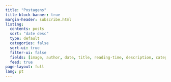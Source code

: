 ---
title: "Postagens"
title-block-banner: true
margin-header: subscribe.html
listing:
  contents: posts
  sort: "date desc"
  type: default
  categories: false
  sort-ui: true
  filter-ui: false
  fields: [image, author, date, title, reading-time, description, categories]
  feed: true
page-layout: full
lang: pt
---
